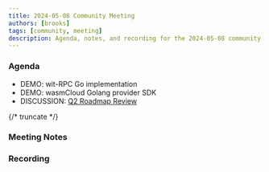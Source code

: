 ```yaml
---
title: 2024-05-08 Community Meeting
authors: [brooks]
tags: [community, meeting]
description: Agenda, notes, and recording for the 2024-05-08 community meeting
---
```



### Agenda

- DEMO: wit-RPC Go implementation
- DEMO: wasmCloud Golang provider SDK
- DISCUSSION: [Q2 Roadmap Review](https://github.com/orgs/wasmCloud/projects/7/views/10)

{/* truncate */}

### Meeting Notes

### Recording

<ReactPlayer url='https://www.youtube.com/watch?v=Zf70hiAqxz0' controls />
